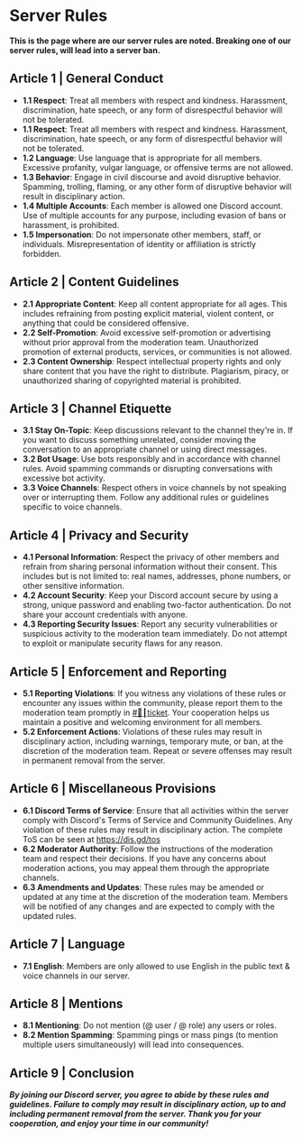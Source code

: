 # Server Rules

**This is the page where are our server rules are noted. Breaking one of our server rules, will lead into a server ban.**

## Article 1 | General Conduct

- **1.1 Respect**: Treat all members with respect and kindness. Harassment, discrimination, hate speech, or any form of disrespectful behavior will not be tolerated.
- **1.1 Respect**: Treat all members with respect and kindness. Harassment, discrimination, hate speech, or any form of disrespectful behavior will not be tolerated.
- **1.2 Language**: Use language that is appropriate for all members. Excessive profanity, vulgar language, or offensive terms are not allowed.
- **1.3 Behavior**: Engage in civil discourse and avoid disruptive behavior. Spamming, trolling, flaming, or any other form of disruptive behavior will result in disciplinary action.
- **1.4 Multiple Accounts**: Each member is allowed one Discord account. Use of multiple accounts for any purpose, including evasion of bans or harassment, is prohibited.
- **1.5 Impersonation**: Do not impersonate other members, staff, or individuals. Misrepresentation of identity or affiliation is strictly forbidden.


## Article 2 | Content Guidelines

- **2.1 Appropriate Content**: Keep all content appropriate for all ages. This includes refraining from posting explicit material, violent content, or anything that could be considered offensive.
- **2.2 Self-Promotion**: Avoid excessive self-promotion or advertising without prior approval from the moderation team. Unauthorized promotion of external products, services, or communities is not allowed.
- **2.3 Content Ownership**: Respect intellectual property rights and only share content that you have the right to distribute. Plagiarism, piracy, or unauthorized sharing of copyrighted material is prohibited.


## Article 3 | Channel Etiquette

- **3.1 Stay On-Topic**: Keep discussions relevant to the channel they're in. If you want to discuss something unrelated, consider moving the conversation to an appropriate channel or using direct messages.
- **3.2 Bot Usage**: Use bots responsibly and in accordance with channel rules. Avoid spamming commands or disrupting conversations with excessive bot activity.
- **3.3 Voice Channels**: Respect others in voice channels by not speaking over or interrupting them. Follow any additional rules or guidelines specific to voice channels.


## Article 4 | Privacy and Security

- **4.1 Personal Information**: Respect the privacy of other members and refrain from sharing personal information without their consent. This includes but is not limited to: real names, addresses, phone numbers, or other sensitive information.
- **4.2 Account Security**: Keep your Discord account secure by using a strong, unique password and enabling two-factor authentication. Do not share your account credentials with anyone.
- **4.3 Reporting Security Issues**: Report any security vulnerabilities or suspicious activity to the moderation team immediately. Do not attempt to exploit or manipulate security flaws for any reason.


## Article 5 | Enforcement and Reporting

- **5.1 Reporting Violations**: If you witness any violations of these rules or encounter any issues within the community, please report them to the moderation team promptly in [#⁠🎫┃ticket](https://discord.com/channels/1227753074861281310/1227987039941558292). Your cooperation helps us maintain a positive and welcoming environment for all members.
- **5.2 Enforcement Actions**: Violations of these rules may result in disciplinary action, including warnings, temporary mute, or ban, at the discretion of the moderation team. Repeat or severe offenses may result in permanent removal from the server.


## Article 6 | Miscellaneous Provisions

- **6.1 Discord Terms of Service**: Ensure that all activities within the server comply with Discord's Terms of Service and Community Guidelines. Any violation of these rules may result in disciplinary action. The complete ToS can be seen at https://dis.gd/tos
- **6.2 Moderator Authority**: Follow the instructions of the moderation team and respect their decisions. If you have any concerns about moderation actions, you may appeal them through the appropriate channels.
- **6.3 Amendments and Updates**: These rules may be amended or updated at any time at the discretion of the moderation team. Members will be notified of any changes and are expected to comply with the updated rules.


## Article 7 | Language

- **7.1 English**: Members are only allowed to use English in the public text & voice channels in our server.


## Article 8 | Mentions

- **8.1 Mentioning**: Do not mention (@ user / @ role) any users or roles.
- **8.2 Mention Spamming**: Spamming pings or mass pings (to mention multiple users simultaneously) will lead into consequences.


## Article 9 | Conclusion

***By joining our Discord server, you agree to abide by these rules and guidelines. Failure to comply may result in disciplinary action, up to and including permanent removal from the server. Thank you for your cooperation, and enjoy your time in our community!***